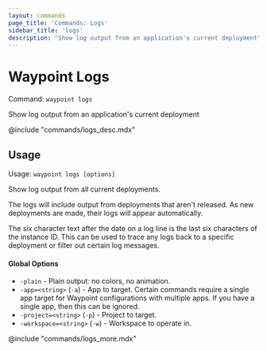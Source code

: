 ```yaml
---
layout: commands
page_title: 'Commands: Logs'
sidebar_title: 'logs'
description: "Show log output from an application's current deployment"
---
```


# Waypoint Logs

Command: `waypoint logs`

Show log output from an application's current deployment

@include "commands/logs_desc.mdx"

## Usage

Usage: `waypoint logs [options]`

Show log output from all current deployments.

The logs will include output from deployments that aren't released.
As new deployments are made, their logs will appear automatically.

The six character text after the date on a log line is the last six
characters of the instance ID. This can be used to trace any logs back
to a specific deployment or filter out certain log messages.

#### Global Options

- `-plain` - Plain output: no colors, no animation.
- `-app=<string>` (`-a`) - App to target. Certain commands require a single app target for Waypoint configurations with multiple apps. If you have a single app, then this can be ignored.
- `-project=<string>` (`-p`) - Project to target.
- `-workspace=<string>` (`-w`) - Workspace to operate in.

@include "commands/logs_more.mdx"
